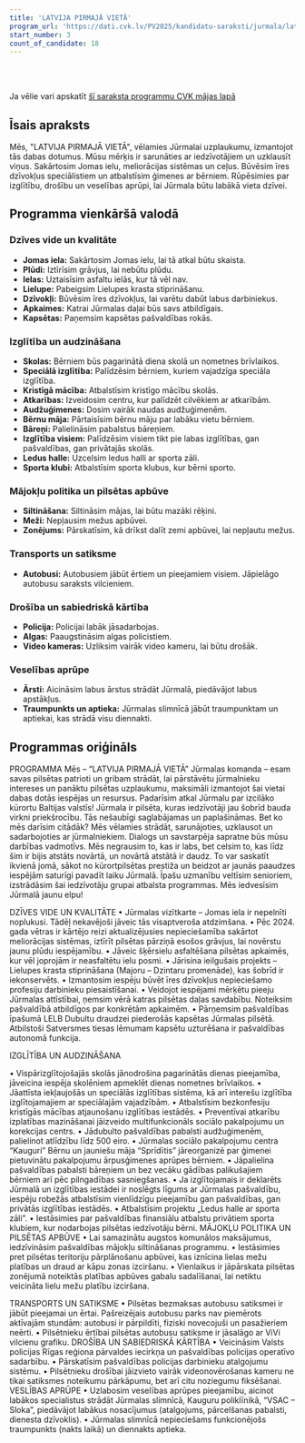 ```yaml
---
title: 'LATVIJA PIRMAJĀ VIETĀ'
program_url: 'https://dati.cvk.lv/PV2025/kandidatu-saraksti/jurmala/latvija-pirmaja-vieta'
start_number: 3
count_of_candidate: 18
---
```



<Badge text="Jomas ielas atdzimšana" variant="note" size="small" /> <Badge text="Meliorācijas sistēmu sakārtošana" variant="note" size="small" /> <Badge text="Īres dzīvokļi speciālistiem" variant="note" size="small" /> <Badge text="Pagarinātās dienas skolās" variant="note" size="small" /> <Badge text="Atbalsts audžuģimenēm un bāreņiem" variant="note" size="small" />

<br/><br/> 

<Card title='Šis ir mākslīga intelekta ģenerēts apraksts' icon='starlight'>
    Ja vēlie vari apskatīt <a href={frontmatter.program_url} target='_blank'>šī saraksta programmu CVK mājas lapā</a>
    </Card>

## Īsais apraksts

Mēs, "LATVIJA PIRMAJĀ VIETĀ", vēlamies Jūrmalai uzplaukumu, izmantojot tās dabas dotumus. Mūsu mērķis ir sarunāties ar iedzīvotājiem un uzklausīt viņus. Sakārtosim Jomas ielu, meliorācijas sistēmas un ceļus. Būvēsim īres dzīvokļus speciālistiem un atbalstīsim ģimenes ar bērniem. Rūpēsimies par izglītību, drošību un veselības aprūpi, lai Jūrmala būtu labākā vieta dzīvei.

## Programma vienkāršā valodā

### Dzīves vide un kvalitāte
*   **Jomas iela:** Sakārtosim Jomas ielu, lai tā atkal būtu skaista.
*   **Plūdi:** Iztīrīsim grāvjus, lai nebūtu plūdu.
*   **Ielas:** Uztaisīsim asfaltu ielās, kur tā vēl nav.
*   **Lielupe:** Pabeigsim Lielupes krasta stiprināšanu.
*   **Dzīvokļi:** Būvēsim īres dzīvokļus, lai varētu dabūt labus darbiniekus.
*   **Apkaimes:** Katrai Jūrmalas daļai būs savs atbildīgais.
*   **Kapsētas:** Paņemsim kapsētas pašvaldības rokās.

### Izglītība un audzināšana
*   **Skolas:** Bērniem būs pagarinātā diena skolā un nometnes brīvlaikos.
*   **Speciālā izglītība:** Palīdzēsim bērniem, kuriem vajadzīga speciāla izglītība.
*   **Kristīgā mācība:** Atbalstīsim kristīgo mācību skolās.
*   **Atkarības:** Izveidosim centru, kur palīdzēt cilvēkiem ar atkarībām.
*   **Audžuģimenes:** Dosim vairāk naudas audžuģimenēm.
*   **Bērnu māja:** Pārtaisīsim bērnu māju par labāku vietu bērniem.
*   **Bāreņi:** Palielināsim pabalstus bāreņiem.
*   **Izglītība visiem:** Palīdzēsim visiem tikt pie labas izglītības, gan pašvaldības, gan privātajās skolās.
*   **Ledus halle:** Uzcelsim ledus halli ar sporta zāli.
*   **Sporta klubi:** Atbalstīsim sporta klubus, kur bērni sporto.

### Mājokļu politika un pilsētas apbūve
*   **Siltināšana:** Siltināsim mājas, lai būtu mazāki rēķini.
*   **Meži:** Nepļausim mežus apbūvei.
*   **Zonējums:** Pārskatīsim, kā drīkst dalīt zemi apbūvei, lai nepļautu mežus.

### Transports un satiksme
*   **Autobusi:** Autobusiem jābūt ērtiem un pieejamiem visiem. Jāpielāgo autobusu saraksts vilcieniem.

### Drošība un sabiedriskā kārtība
*   **Policija:** Policijai labāk jāsadarbojas.
*   **Algas:** Paaugstināsim algas policistiem.
*   **Video kameras:** Uzliksim vairāk video kameru, lai būtu drošāk.

### Veselības aprūpe
*   **Ārsti:** Aicināsim labus ārstus strādāt Jūrmalā, piedāvājot labus apstākļus.
*   **Traumpunkts un aptieka:** Jūrmalas slimnīcā jābūt traumpunktam un aptiekai, kas strādā visu diennakti.

## Programmas oriģināls

PROGRAMMA
Mēs – “LATVIJA PIRMAJĀ VIETĀ” Jūrmalas komanda – esam savas pilsētas patrioti un gribam strādāt, lai pārstāvētu jūrmalnieku intereses un panāktu pilsētas uzplaukumu, maksimāli izmantojot šai vietai dabas dotās iespējas un resursus. Padarīsim atkal Jūrmalu par izcilāko kūrortu Baltijas valstīs!
Jūrmala ir pilsēta, kuras iedzīvotāji jau šobrīd bauda virkni priekšrocību. Tās nešaubīgi saglabājamas un paplašināmas. Bet ko mēs darīsim citādāk?
Mēs vēlamies strādāt, sarunājoties, uzklausot un sadarbojoties ar jūrmalniekiem. Dialogs un savstarpēja sapratne būs mūsu darbības vadmotīvs. Mēs negrausim to, kas ir labs, bet celsim to, kas līdz šim ir bijis atstāts novārtā, un novārtā atstātā ir daudz. To var saskatīt ikvienā jomā, sākot no kūrortpilsētas prestiža un beidzot ar jaunās paaudzes iespējām saturīgi pavadīt laiku Jūrmalā. Īpašu uzmanību veltīsim senioriem, izstrādāsim šai iedzīvotāju grupai atbalsta programmas.
Mēs iedvesīsim Jūrmalā jaunu elpu!

DZĪVES VIDE UN KVALITĀTE
• Jūrmalas vizītkarte – Jomas iela ir nepelnīti noplukusi. Tādēļ nekavējoši jāveic tās visaptveroša atdzimšana.
• Pēc 2024. gada vētras ir kārtējo reizi aktualizējusies nepieciešamība sakārtot meliorācijas sistēmas, iztīrīt pilsētas pārziņā esošos grāvjus, lai novērstu jaunu plūdu iespējamību.
• Jāveic šķērsielu asfaltēšana pilsētas apkaimēs, kur vēl joprojām ir neasfaltētu ielu posmi.
• Jārisina ieilgušais projekts – Lielupes krasta stiprināšana (Majoru – Dzintaru promenāde), kas šobrīd ir iekonservēts.
• Izmantosim iespēju būvēt īres dzīvokļus nepieciešamo profesiju darbinieku piesaistīšanai.
• Veidojot iespējami mērķētu pieeju Jūrmalas attīstībai, ņemsim vērā katras pilsētas daļas savdabību. Noteiksim pašvaldībā atbildīgos par konkrētām apkaimēm.
• Pārņemsim pašvaldības īpašumā LELB Dubultu draudzei piederošās kapsētas Jūrmalas pilsētā. Atbilstoši Satversmes tiesas lēmumam kapsētu uzturēšana ir pašvaldības autonomā funkcija.

IZGLĪTĪBA UN AUDZINĀŠANA

• Vispārizglītojošajās skolās jānodrošina pagarinātās dienas pieejamība, jāveicina iespēja skolēniem apmeklēt dienas nometnes brīvlaikos.
• Jāattīsta iekļaujošās un speciālās izglītības sistēma, kā arī interešu izglītība izglītojamajiem ar speciālajām vajadzībām.
• Atbalstīsim bezkonfesiju kristīgās mācības atjaunošanu izglītības iestādēs.
• Preventīvai atkarību izplatības mazināšanai jāizveido multifunkcionāls sociālo pakalpojumu un korekcijas centrs.
• Jādubulto pašvaldības pabalsti audžuģimenēm, palielinot atlīdzību līdz 500 eiro.
• Jūrmalas sociālo pakalpojumu centra “Kauguri” Bērnu un jauniešu māja “Sprīdītis” jāreorganizē par ģimenei pietuvinātu pakalpojumu ārpusģimenes aprūpes bērniem.
• Jāpalielina pašvaldības pabalsti bāreņiem un bez vecāku gādības palikušajiem bērniem arī pēc pilngadības sasniegšanas.
• Ja izglītojamais ir deklarēts Jūrmalā un izglītības iestādei ir noslēgts līgums ar Jūrmalas pašvaldību, iespēju robežās atbalstīsim vienlīdzīgu pieejamību gan pašvaldības, gan privātās izglītības iestādēs.
• Atbalstīsim projektu „Ledus halle ar sporta zāli”.
• Iestāsimies par pašvaldības finansiālu atbalstu privātiem sporta klubiem, kur nodarbojas pilsētas iedzīvotāju bērni.
MĀJOKĻU POLITIKA UN PILSĒTAS APBŪVE
• Lai samazinātu augstos komunālos maksājumus, iedzīvināsim pašvaldības mājokļu siltināšanas programmu.
• Iestāsimies pret pilsētas teritoriju pārplānošanu apbūvei, kas iznīcina lielas mežu platības un draud ar kāpu zonas izciršanu.
• Vienlaikus ir jāpārskata pilsētas zonējumā noteiktās platības apbūves gabalu sadalīšanai, lai netiktu veicināta lielu mežu platību izciršana.

TRANSPORTS UN SATIKSME
• Pilsētas bezmaksas autobusu satiksmei ir jābūt pieejamai un ērtai. Pašreizējais autobusu parks nav piemērots aktīvajām stundām: autobusi ir pārpildīti, fiziski novecojuši un pasažieriem neērti.
• Pilsētnieku ērtībai pilsētas autobusu satiksme ir jāsalāgo ar ViVi vilcienu grafiku.
DROŠĪBA UN SABIEDRISKĀ KĀRTĪBA
• Veicināsim Valsts policijas Rīgas reģiona pārvaldes iecirkņa un pašvaldības policijas operatīvo sadarbību.
• Pārskatīsim pašvaldības policijas darbinieku atalgojumu sistēmu.
• Pilsētnieku drošībai jāizvieto vairāk videonovērošanas kameru ne tikai satiksmes noteikumu pārkāpumu, bet arī citu noziegumu fiksēšanai.
VESLĪBAS APRŪPE
• Uzlabosim veselības aprūpes pieejamību, aicinot labākos specialistus strādāt Jūrmalas slimnīcā, Kauguru poliklīnikā, “VSAC – Sloka”, piedāvājot labākus nosacījumus (atalgojums, pārcelšanas pabalsti, dienesta dzīvoklis).
• Jūrmalas slimnīcā nepieciešams funkcionējošs traumpunkts (nakts laikā) un diennakts aptieka.
